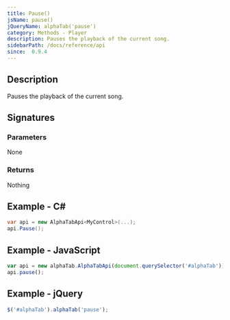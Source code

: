 ```yaml
---
title: Pause()
jsName: pause()
jQueryName: alphaTab('pause')
category: Methods - Player
description: Pauses the playback of the current song.
sidebarPath: /docs/reference/api
since:  0.9.4
---
```



## Description
Pauses the playback of the current song.

## Signatures

<TypeTable>
    <TypeRow type="net" name="void Pause()" />
    <TypeRow type="js" name="function pause()" />
    <TypeRow type="jquery" name="alphaTab('pause')" />
</TypeTable>

### Parameters
None

### Returns
Nothing

## Example - C#

```csharp
var api = new AlphaTabApi<MyControl>(...);
api.Pause();
```

## Example - JavaScript

```js
var api = new alphaTab.AlphaTabApi(document.querySelector('#alphaTab'));
api.pause();
```

## Example - jQuery

```js
$('#alphaTab').alphaTab('pause');
```